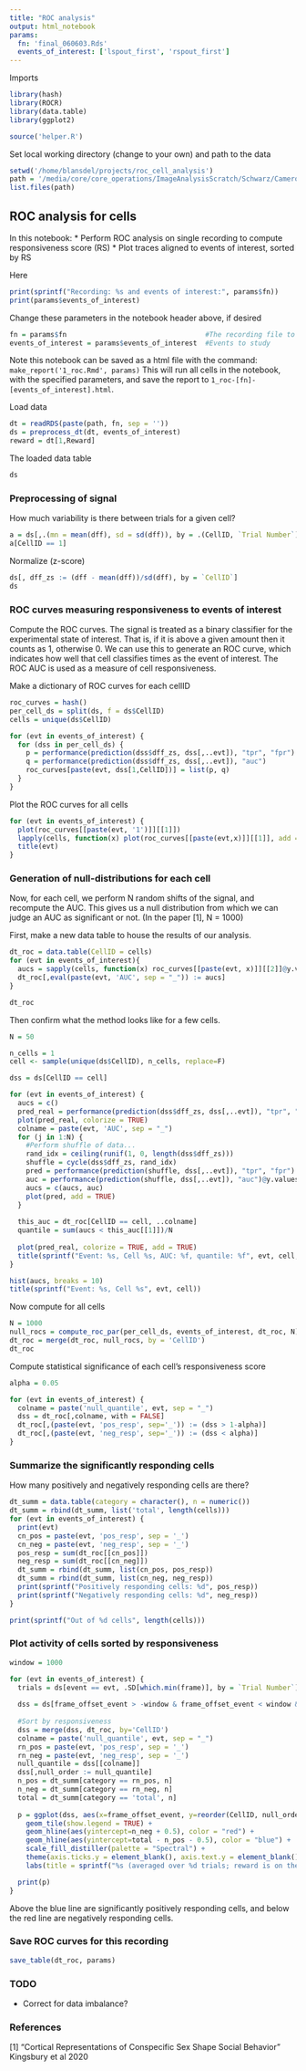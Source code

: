 ```yaml
---
title: "ROC analysis"
output: html_notebook
params:
  fn: 'final_060603.Rds'
  events_of_interest: ['lspout_first', 'rspout_first']
---
```


Imports
```r
library(hash)
library(ROCR)
library(data.table)
library(ggplot2)

source('helper.R')
```

Set local working directory (change to your own) and path to the data
```r
setwd('/home/blansdel/projects/roc_cell_analysis')
path = '/media/core/core_operations/ImageAnalysisScratch/Schwarz/Cameron/ImagingData/'
list.files(path)
```

## ROC analysis for cells

In this notebook:
* Perform ROC analysis on single recording to compute responsiveness score (RS)
* Plot traces aligned to events of interest, sorted by RS

Here
```r
print(sprintf("Recording: %s and events of interest:", params$fn))
print(params$events_of_interest)
```

Change these parameters in the notebook header above, if desired
```r
fn = params$fn                                  #The recording file to analyze
events_of_interest = params$events_of_interest  #Events to study 
```

Note this notebook can be saved as a html file with the command: `make_report('1_roc.Rmd', params)`
This will run all cells in the notebook, with the specified parameters, and save the report to `1_roc-[fn]-[events_of_interest].html`.

Load data
```r
dt = readRDS(paste(path, fn, sep = ''))
ds = preprocess_dt(dt, events_of_interest)
reward = dt[1,Reward]
```

The loaded data table
```r
ds
```

### Preprocessing of signal

How much variability is there between trials for a given cell?
```r
a = ds[,.(mn = mean(dff), sd = sd(dff)), by = .(CellID, `Trial Number`)]
a[CellID == 1]
```

Normalize (z-score)

```r
ds[, dff_zs := (dff - mean(dff))/sd(dff), by = `CellID`]
ds
```

### ROC curves measuring responsiveness to events of interest

Compute the ROC curves. The signal is treated as a binary classifier for the experimental state of interest. That is, if it is above a given amount then it counts as 1, otherwise 0. We can use this to generate an ROC curve, which indicates how well that cell classifies times as the event of interest. The ROC AUC is used as a measure of cell responsiveness. 

Make a dictionary of ROC curves for each cellID
```r
roc_curves = hash()
per_cell_ds = split(ds, f = ds$CellID)
cells = unique(ds$CellID)
```

```r
for (evt in events_of_interest) {
  for (dss in per_cell_ds) {
    p = performance(prediction(dss$dff_zs, dss[,..evt]), "tpr", "fpr") 
    q = performance(prediction(dss$dff_zs, dss[,..evt]), "auc") 
    roc_curves[paste(evt, dss[1,CellID])] = list(p, q)
  }
}
```

Plot the ROC curves for all cells
```r
for (evt in events_of_interest) {
  plot(roc_curves[[paste(evt, '1')]][[1]])
  lapply(cells, function(x) plot(roc_curves[[paste(evt,x)]][[1]], add = TRUE));
  title(evt)
}
```

### Generation of null-distributions for each cell

Now, for each cell, we perform N random shifts of the signal, and recompute the AUC. This gives us a null distribution from which we can judge an AUC as significant or not. (In the paper [1], N = 1000)

First, make a new data table to house the results of our analysis.
```r
dt_roc = data.table(CellID = cells)
for (evt in events_of_interest){
  aucs = sapply(cells, function(x) roc_curves[[paste(evt, x)]][[2]]@y.values[[1]])
  dt_roc[,eval(paste(evt, 'AUC', sep = "_")) := aucs]
}
```

```r
dt_roc
```

Then confirm what the method looks like for a few cells.
```r
N = 50

n_cells = 1
cell <- sample(unique(ds$CellID), n_cells, replace=F)

dss = ds[CellID == cell]

for (evt in events_of_interest) {
  aucs = c()
  pred_real = performance(prediction(dss$dff_zs, dss[,..evt]), "tpr", "fpr")
  plot(pred_real, colorize = TRUE)
  colname = paste(evt, 'AUC', sep = "_")
  for (j in 1:N) {
    #Perform shuffle of data...
    rand_idx = ceiling(runif(1, 0, length(dss$dff_zs)))
    shuffle = cycle(dss$dff_zs, rand_idx)
    pred = performance(prediction(shuffle, dss[,..evt]), "tpr", "fpr")
    auc = performance(prediction(shuffle, dss[,..evt]), "auc")@y.values[[1]]
    aucs = c(aucs, auc)
    plot(pred, add = TRUE)
  }
  
  this_auc = dt_roc[CellID == cell, ..colname]
  quantile = sum(aucs < this_auc[[1]])/N
  
  plot(pred_real, colorize = TRUE, add = TRUE)
  title(sprintf("Event: %s, Cell %s, AUC: %f, quantile: %f", evt, cell, this_auc, quantile))
}
```

```r
hist(aucs, breaks = 10)
title(sprintf("Event: %s, Cell %s", evt, cell))
```

Now compute for all cells
```r
N = 1000
null_rocs = compute_roc_par(per_cell_ds, events_of_interest, dt_roc, N)
dt_roc = merge(dt_roc, null_rocs, by = 'CellID')
dt_roc
```

Compute statistical significance of each cell's responsiveness score
```r
alpha = 0.05

for (evt in events_of_interest) {
  colname = paste('null_quantile', evt, sep = "_")
  dss = dt_roc[,colname, with = FALSE]
  dt_roc[,(paste(evt, 'pos_resp', sep='_')) := (dss > 1-alpha)]
  dt_roc[,(paste(evt, 'neg_resp', sep='_')) := (dss < alpha)]
}
```

### Summarize the significantly responding cells

How many positively and negatively responding cells are there?
```r
dt_summ = data.table(category = character(), n = numeric())
dt_summ = rbind(dt_summ, list('total', length(cells)))
for (evt in events_of_interest) {
  print(evt)
  cn_pos = paste(evt, 'pos_resp', sep = '_')
  cn_neg = paste(evt, 'neg_resp', sep = '_')
  pos_resp = sum(dt_roc[[cn_pos]])
  neg_resp = sum(dt_roc[[cn_neg]])
  dt_summ = rbind(dt_summ, list(cn_pos, pos_resp))
  dt_summ = rbind(dt_summ, list(cn_neg, neg_resp))
  print(sprintf("Positively responding cells: %d", pos_resp))
  print(sprintf("Negatively responding cells: %d", neg_resp))
}

print(sprintf("Out of %d cells", length(cells)))
```

### Plot activity of cells sorted by responsiveness

```r
window = 1000

for (evt in events_of_interest) {
  trials = ds[event == evt, .SD[which.min(frame)], by = `Trial Number`]$`Trial Number`
  
  dss = ds[frame_offset_event > -window & frame_offset_event < window & `Trial Number` %in% trials, .(`Mean activity` = mean(dff)), by = .(frame_offset_event, CellID)]
  
  #Sort by responsiveness
  dss = merge(dss, dt_roc, by='CellID')
  colname = paste('null_quantile', evt, sep = "_")
  rn_pos = paste(evt, 'pos_resp', sep = '_')
  rn_neg = paste(evt, 'neg_resp', sep = '_')
  null_quantile = dss[[colname]]
  dss[,null_order := null_quantile]
  n_pos = dt_summ[category == rn_pos, n]
  n_neg = dt_summ[category == rn_neg, n]
  total = dt_summ[category == 'total', n]
  
  p = ggplot(dss, aes(x=frame_offset_event, y=reorder(CellID, null_order), fill = `Mean activity`)) + 
    geom_tile(show.legend = TRUE) + 
    geom_hline(aes(yintercept=n_neg + 0.5), color = "red") +
    geom_hline(aes(yintercept=total - n_pos - 0.5), color = "blue") +
    scale_fill_distiller(palette = "Spectral") + 
    theme(axis.ticks.y = element_blank(), axis.text.y = element_blank(), panel.grid.major = element_blank(), panel.grid.minor = element_blank(), panel.background = element_blank()) +
    labs(title = sprintf("%s (averaged over %d trials; reward is on the %s)", evt, length(trials), reward), x = "Frame", y = "Cell")

  print(p)  
}
```
Above the blue line are significantly positively responding cells, and below the red line are negatively responding cells.

### Save ROC curves for this recording

```r
save_table(dt_roc, params)
```

### TODO

* Correct for data imbalance?

### References 

[1] "Cortical Representations of Conspecific Sex Shape Social Behavior" Kingsbury et al 2020